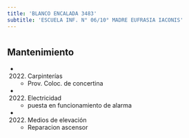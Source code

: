 ```yaml
---
title: 'BLANCO ENCALADA 3483'
subtitle: 'ESCUELA INF. N° 06/10° MADRE EUFRASIA IACONIS'
---
```


#


## Mantenimiento

*  (2022) Carpinterías 
    + Prov. Coloc. de concertina

*  (2022) Electricidad 
    + puesta en funcionamiento de alarma

*  (2022) Medios de elevación 
    + Reparacion  ascensor



